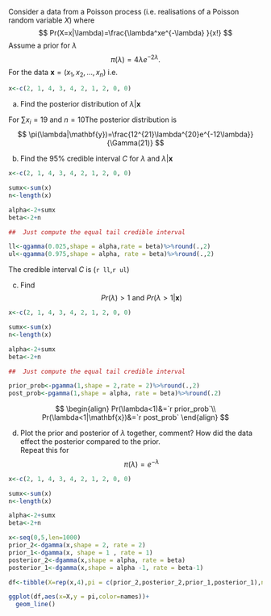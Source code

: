 
Consider a data from a Poisson process (i.e.\ realisations of a Poisson random variable $X$) where
$$
Pr(X=x|\lambda)=\frac{\lambda^xe^{-\lambda}
}{x!}
$$
Assume a prior for $\lambda$
$$
\pi(\lambda)=4\lambda e^{-2\lambda}.
$$
For the data $\mathbf{x}=(x_1,x_2,\ldots,x_n)$ i.e.\
```r
x<-c(2, 1, 4, 3, 4, 2, 1, 2, 0, 0)


```

a. Find the posterior distribution of $\lambda|\mathbf{x}$

For $\sum x_i=19$ and $n=10$The posterior distribution is 
$$
\pi(\lambda|\mathbf{y})=\frac{12^{21}\lambda^{20}e^{-12\lambda}}{\Gamma(21)}
$$


b. Find the $95\%$ credible interval $C$ for $\lambda$ and $\lambda|\mathbf{x}$
```r
x<-c(2, 1, 4, 3, 4, 2, 1, 2, 0, 0)

sumx<-sum(x)
n<-length(x)

alpha<-2+sumx
beta<-2+n

##  Just compute the equal tail credible interval

ll<-qgamma(0.025,shape = alpha,rate = beta)%>%round(.,2)
ul<-qgamma(0.975,shape = alpha, rate = beta)%>%round(.,2)

```

The credible interval $C$ is (`r ll`,`r ul`)

c. Find
$$
Pr(\lambda)>1\text{ and } Pr(\lambda>1|\mathbf{x})
$$

```r
x<-c(2, 1, 4, 3, 4, 2, 1, 2, 0, 0)

sumx<-sum(x)
n<-length(x)

alpha<-2+sumx
beta<-2+n

##  Just compute the equal tail credible interval

prior_prob<-pgamma(1,shape = 2,rate = 2)%>%round(.,2)
post_prob<-pgamma(1,shape = alpha, rate = beta)%>%round(.2)

```

$$
\begin{align}
Pr(\lambda<1)&=`r prior_prob`\\
Pr(\lambda<1|\mathbf{x})&=`r post_prob`
\end{align}
$$

d. Plot the prior and posterior of $\lambda$ together, comment?  How did the data effect the posterior compared to the prior.  
Repeat this for 
$$
\pi(\lambda)=e^{-\lambda}
$$

```r
x<-c(2, 1, 4, 3, 4, 2, 1, 2, 0, 0)

sumx<-sum(x)
n<-length(x)

alpha<-2+sumx
beta<-2+n

x<-seq(0,5,len=1000)
prior_2<-dgamma(x,shape = 2, rate = 2)
prior_1<-dgamma(x, shape = 1 , rate = 1)
posterior_2<-dgamma(x,shape = alpha, rate = beta)
posterior_1<-dgamma(x,shape = alpha -1, rate = beta-1)

df<-tibble(X=rep(x,4),pi = c(prior_2,posterior_2,prior_1,posterior_1),names=c(rep("prior 2",1000),rep("posterior 2",1000),rep("prior 1",1000),rep("posterior 1",1000)))

ggplot(df,aes(x=X,y = pi,color=names))+
  geom_line()

```